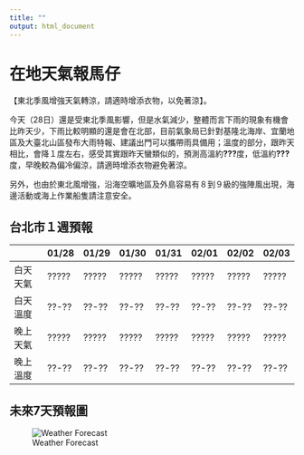 ```yaml
---
title: ""
output: html_document
---
```

# 在地天氣報馬仔
【東北季風增強天氣轉涼，請適時增添衣物，以免著涼】。

今天（28日）還是受東北季風影響，但是水氣減少，整體而言下雨的現象有機會比昨天少，下雨比較明顯的還是會在北部，目前氣象局已針對基隆北海岸、宜蘭地區及大臺北山區發布大雨特報、建議出門可以攜帶雨具備用；溫度的部分，跟昨天相比，會降１度左右，感受其實跟昨天蠻類似的，預測高溫約**???**度，低溫約**???**度，早晚較為偏冷偏涼，請適時增添衣物避免著涼。

另外，也由於東北風增強，沿海空曠地區及外島容易有８到９級的強陣風出現，海邊活動或海上作業船隻請注意安全。


## 台北市１週預報
|     |01/28 |01/29 |01/30 |01/31 |02/01 |02/02 |02/03 |
|:----|:-----|:-----|:-----|:-----|:-----|:-----|:-----|
|白天天氣 |?????  |????? |????? |?????  |?????  |?????    |?????    |
|白天溫度 |??-?? |??-?? |??-?? |??-?? |??-?? |??-?? |??-?? |
|晚上天氣 |????? |????? |?????  |????? |?????    |?????    |?????    |
|晚上溫度 |??-?? |??-?? |??-?? |??-?? |??-?? |??-?? |??-?? |


## 未來7天預報圖
![Weather Forecast](https://raw.githubusercontent.com/dspim/a1-basic-data-analysis-course/master/data/WeatherForecastNull.png)
